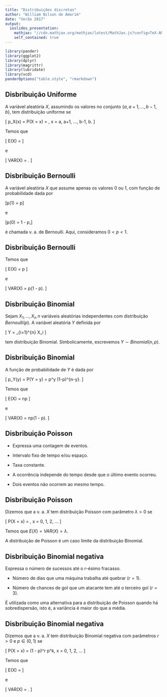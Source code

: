 ```yaml
---
title: "Distribuições discretas"
author: "William Nilson de Amorim"
date: "Verão 2017"
output: 
  ioslides_presentation:
    mathjax: "//cdn.mathjax.org/mathjax/latest/MathJax.js?config=TeX-AMS-MML_HTMLorMML"
    self_contained: true
---
```


```r
library(pander)
library(ggplot2)
library(dplyr)
library(magrittr)
library(lubridate)
library(vcd)
panderOptions("table.style", "rmarkdown")
```

## Disbribuição Uniforme

A variável aleatória $X$, assumindo os valores no conjunto $\{a, a+1, ..., b-1, b\}$, tem distribuição uniforme se

\[
p_X(x) = P(X = x) = \frac{1}{n}, \quad x = a, a+1, ..., b-1, b.
\]

Temos que

\[
E(X) = \frac{a + b}{n}
\]

e 

\[
VAR(X) = \frac{(b - a + 1)^2 - 1}{12}.
\]

## Disbribuição Bernoulli

A variável aleatória $X$ que assume apenas os valores 0 ou 1, com função de probabilidade dada por 

\[p(1) = p\]

e 

\[p(0) = 1 - p,\] 

é chamada v. a. de Bernoulli. Aqui, consideramos $0 < p < 1$.

## Disbribuição Bernoulli

Temos que 

\[
E(X) = p
\]

e 

\[
VAR(X) = p(1 - p).
\]


## Disbribuição Binomial


Sejam $X_1, ..., X_n$ $n$ variáveis aleatórias independentes com distribuição $Bernoulli(p)$. A variável aleatória $Y$ definida por

\[
Y = \sum_{i=1}^{n} X_i
\]

tem distribuição Binomial. Simbolicamente, escrevemos $Y \sim Binomial(n, p)$.

## Disbribuição Binomial

A função de probabilidade de $Y$ é dada por

\[
p_Y(y) = P(Y = y) = \binom{n}{y} p^y (1-p)^{n-y}.
\]

Temos que 

\[
E(X) = np
\]

e 

\[
VAR(X) = np(1 - p).
\]


## Disbribuição Poisson

- Expressa uma contagem de eventos.

- Intervalo fixo de tempo e/ou espaço.

- Taxa constante.

- A ocorrência independe do tempo desde que o último evento ocorreu.

- Dois eventos não ocorrem ao mesmo tempo.

## Disbribuição Poisson

Dizemos que a v. a. $X$ tem distribuição Poisson com parâmetro $\lambda > 0$ se

\[
P(X = x) = \frac{\exp(- \lambda)\lambda^x}{x!}, \quad x = 0, 1, 2, ...
\]

Temos que $E(X) = VAR(X) = \lambda$.

A distribuição de Poisson é um caso limite da distribuição Binomial.


## Disbribuição Binomial negativa

Expressa o número de sucessos até o $r$-ésimo fracasso.

- Número de dias que uma máquina trabalha até quebrar ($r=1$).

- Número de chances de gol que um atacante tem até o terceiro gol ($r=3$).

É utilizada como uma alternativa para a distribuição de Poisson quando há sobredispersão, isto é, a variância é maior do que a média.

## Disbribuição Binomial negativa

Dizemos que a v. a. $X$ tem distribuição Binomial negativa com parâmetros $r>0$ e $p \in (0,1)$ se

\[
P(X = x) = \binom{x + r - 1}{x} (1 - p)^r p^k, \quad x = 0, 1, 2, ...
\]

Temos que 

\[
E(X) = \frac{pr}{1-p}
\]

e 

\[
VAR(X) = \frac{pr}{(1-p)^2}.
\]


